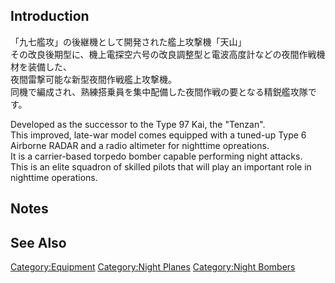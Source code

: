 {{EquipmentInfo|374}}

==Introduction==
「九七艦攻」の後継機として開発された艦上攻撃機「天山」<br>
その改良後期型に、機上電探空六号の改良調整型と電波高度計などの夜間作戦機材を装備した、<br>
夜間雷撃可能な新型夜間作戦艦上攻撃機。<br>
同機で編成され、熟練搭乗員を集中配備した夜間作戦の要となる精鋭艦攻隊です。

Developed as the successor to the Type 97 Kai, the "Tenzan".<br>
This improved, late-war model comes equipped with a tuned-up Type 6 Airborne RADAR and a radio altimeter for nighttime opreations.<br>
It is a carrier-based torpedo bomber capable performing night attacks.<br>
This is an elite squadron of skilled pilots that will play an important role in nighttime operations.

==Notes==


==See Also==
{{Equipmentlist}}
[[Category:Equipment]]
[[Category:Night Planes]]
[[Category:Night Bombers]]